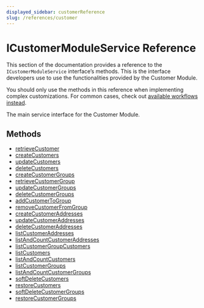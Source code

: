 ```yaml
---
displayed_sidebar: customerReference
slug: /references/customer
---
```



# ICustomerModuleService Reference

This section of the documentation provides a reference to the `ICustomerModuleService` interface’s methods. This is the interface developers use to use the functionalities provided by the Customer Module.

<Note>

You should only use the methods in this reference when implementing complex customizations. For common cases, check out [available workflows instead](/medusa-workflows-reference).

</Note>

The main service interface for the Customer Module.

## Methods

- [retrieveCustomer](../../ICustomerModuleService/methods/customer.ICustomerModuleService.retrieveCustomer/page.mdx)
- [createCustomers](../../ICustomerModuleService/methods/customer.ICustomerModuleService.createCustomers/page.mdx)
- [updateCustomers](../../ICustomerModuleService/methods/customer.ICustomerModuleService.updateCustomers/page.mdx)
- [deleteCustomers](../../ICustomerModuleService/methods/customer.ICustomerModuleService.deleteCustomers/page.mdx)
- [createCustomerGroups](../../ICustomerModuleService/methods/customer.ICustomerModuleService.createCustomerGroups/page.mdx)
- [retrieveCustomerGroup](../../ICustomerModuleService/methods/customer.ICustomerModuleService.retrieveCustomerGroup/page.mdx)
- [updateCustomerGroups](../../ICustomerModuleService/methods/customer.ICustomerModuleService.updateCustomerGroups/page.mdx)
- [deleteCustomerGroups](../../ICustomerModuleService/methods/customer.ICustomerModuleService.deleteCustomerGroups/page.mdx)
- [addCustomerToGroup](../../ICustomerModuleService/methods/customer.ICustomerModuleService.addCustomerToGroup/page.mdx)
- [removeCustomerFromGroup](../../ICustomerModuleService/methods/customer.ICustomerModuleService.removeCustomerFromGroup/page.mdx)
- [createCustomerAddresses](../../ICustomerModuleService/methods/customer.ICustomerModuleService.createCustomerAddresses/page.mdx)
- [updateCustomerAddresses](../../ICustomerModuleService/methods/customer.ICustomerModuleService.updateCustomerAddresses/page.mdx)
- [deleteCustomerAddresses](../../ICustomerModuleService/methods/customer.ICustomerModuleService.deleteCustomerAddresses/page.mdx)
- [listCustomerAddresses](../../ICustomerModuleService/methods/customer.ICustomerModuleService.listCustomerAddresses/page.mdx)
- [listAndCountCustomerAddresses](../../ICustomerModuleService/methods/customer.ICustomerModuleService.listAndCountCustomerAddresses/page.mdx)
- [listCustomerGroupCustomers](../../ICustomerModuleService/methods/customer.ICustomerModuleService.listCustomerGroupCustomers/page.mdx)
- [listCustomers](../../ICustomerModuleService/methods/customer.ICustomerModuleService.listCustomers/page.mdx)
- [listAndCountCustomers](../../ICustomerModuleService/methods/customer.ICustomerModuleService.listAndCountCustomers/page.mdx)
- [listCustomerGroups](../../ICustomerModuleService/methods/customer.ICustomerModuleService.listCustomerGroups/page.mdx)
- [listAndCountCustomerGroups](../../ICustomerModuleService/methods/customer.ICustomerModuleService.listAndCountCustomerGroups/page.mdx)
- [softDeleteCustomers](../../ICustomerModuleService/methods/customer.ICustomerModuleService.softDeleteCustomers/page.mdx)
- [restoreCustomers](../../ICustomerModuleService/methods/customer.ICustomerModuleService.restoreCustomers/page.mdx)
- [softDeleteCustomerGroups](../../ICustomerModuleService/methods/customer.ICustomerModuleService.softDeleteCustomerGroups/page.mdx)
- [restoreCustomerGroups](../../ICustomerModuleService/methods/customer.ICustomerModuleService.restoreCustomerGroups/page.mdx)
